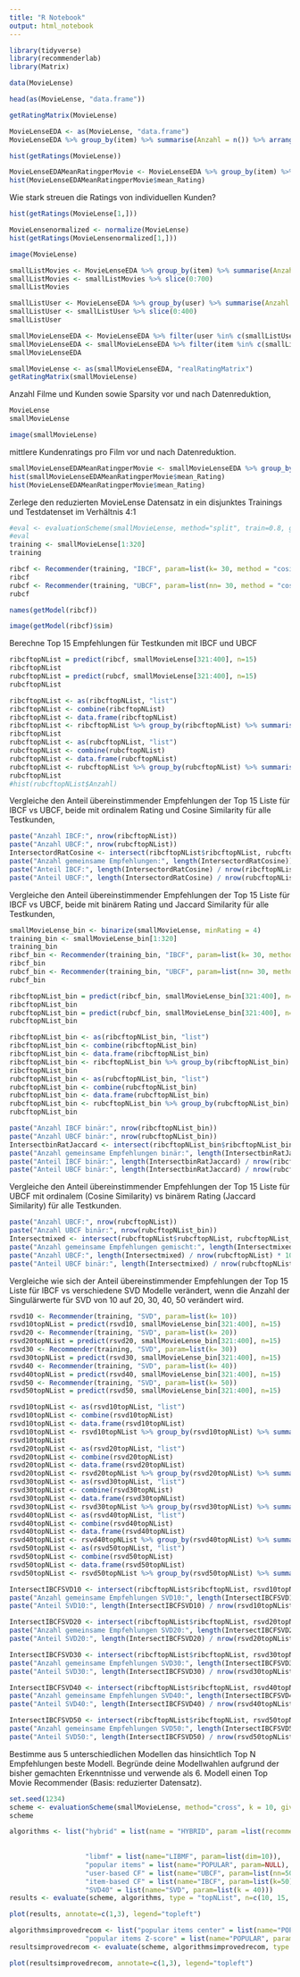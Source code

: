 ```yaml
---
title: "R Notebook"
output: html_notebook
---
```


```r
library(tidyverse)
library(recommenderlab)
library(Matrix)
```

```r
data(MovieLense)
```

```r
head(as(MovieLense, "data.frame"))
```
```r
getRatingMatrix(MovieLense)
```



```r
MovieLenseEDA <- as(MovieLense, "data.frame")
MovieLenseEDA %>% group_by(item) %>% summarise(Anzahl = n()) %>% arrange(desc(Anzahl))
```
```r
hist(getRatings(MovieLense))
```

```r
MovieLenseEDAMeanRatingperMovie <- MovieLenseEDA %>% group_by(item) %>% summarise(mean_Rating = mean(rating))
hist(MovieLenseEDAMeanRatingperMovie$mean_Rating)
```
Wie stark streuen die Ratings von individuellen Kunden?
```r
hist(getRatings(MovieLense[1,]))
```
```r
MovieLensenormalized <- normalize(MovieLense)
hist(getRatings(MovieLensenormalized[1,]))
```


```r
image(MovieLense)
```
```r
smallListMovies <- MovieLenseEDA %>% group_by(item) %>% summarise(Anzahl = n()) %>% arrange(desc(Anzahl))
smallListMovies <- smallListMovies %>% slice(0:700)
smallListMovies
```

```r
smallListUser <- MovieLenseEDA %>% group_by(user) %>% summarise(Anzahl = n()) %>% arrange(desc(Anzahl))
smallListUser <- smallListUser %>% slice(0:400)
smallListUser
```


```r
smallMovieLenseEDA <- MovieLenseEDA %>% filter(user %in% c(smallListUser$user))
smallMovieLenseEDA <- smallMovieLenseEDA %>% filter(item %in% c(smallListMovies$item))
smallMovieLenseEDA
```
```r
smallMovieLense <- as(smallMovieLenseEDA, "realRatingMatrix")
getRatingMatrix(smallMovieLense)
```
Anzahl Filme und Kunden sowie Sparsity vor und nach Datenreduktion,
```r
MovieLense
smallMovieLense
```


```r
image(smallMovieLense)
```
mittlere Kundenratings pro Film vor und nach Datenreduktion.
```r
smallMovieLenseEDAMeanRatingperMovie <- smallMovieLenseEDA %>% group_by(item) %>% summarise(mean_Rating = mean(rating))
hist(smallMovieLenseEDAMeanRatingperMovie$mean_Rating)
hist(MovieLenseEDAMeanRatingperMovie$mean_Rating)
```
Zerlege den reduzierten MovieLense Datensatz in ein disjunktes Trainings
und Testdatenset im Verhältnis 4:1

```r
#eval <- evaluationScheme(smallMovieLense, method="split", train=0.8, given=50, goodRating=5)
#eval
training <- smallMovieLense[1:320]
training
```

```r
ribcf <- Recommender(training, "IBCF", param=list(k= 30, method = "cosine"))
ribcf
rubcf <- Recommender(training, "UBCF", param=list(nn= 30, method = "cosine"))
rubcf
```
```r
names(getModel(ribcf))
```

```r
image(getModel(ribcf)$sim)
```
Berechne Top 15 Empfehlungen für Testkunden mit IBCF und UBCF
```r
ribcftopNList = predict(ribcf, smallMovieLense[321:400], n=15)
ribcftopNList
rubcftopNList = predict(rubcf, smallMovieLense[321:400], n=15)
rubcftopNList
```

```r
ribcftopNList <- as(ribcftopNList, "list")
ribcftopNList <- combine(ribcftopNList)
ribcftopNList <- data.frame(ribcftopNList)
ribcftopNList <- ribcftopNList %>% group_by(ribcftopNList) %>% summarise(Anzahl = n()) %>% arrange(desc(Anzahl))
ribcftopNList
rubcftopNList <- as(rubcftopNList, "list")
rubcftopNList <- combine(rubcftopNList)
rubcftopNList <- data.frame(rubcftopNList)
rubcftopNList <- rubcftopNList %>% group_by(rubcftopNList) %>% summarise(Anzahl = n()) %>% arrange(desc(Anzahl))
rubcftopNList
#hist(rubcftopNList$Anzahl)
```
Vergleiche den Anteil übereinstimmender Empfehlungen der Top 15 Liste für
IBCF vs UBCF, beide mit ordinalem Rating und Cosine Similarity für alle
Testkunden,
```r
paste("Anzahl IBCF:", nrow(ribcftopNList))
paste("Anzahl UBCF:", nrow(rubcftopNList))
IntersectordRatCosine <- intersect(ribcftopNList$ribcftopNList, rubcftopNList$rubcftopNList)
paste("Anzahl gemeinsame Empfehlungen:", length(IntersectordRatCosine))
paste("Anteil IBCF:", length(IntersectordRatCosine) / nrow(ribcftopNList) * 100)
paste("Anteil UBCF:", length(IntersectordRatCosine) / nrow(rubcftopNList) * 100)
```

Vergleiche den Anteil übereinstimmender Empfehlungen der Top 15 Liste für
IBCF vs UBCF, beide mit binärem Rating und Jaccard Similarity für alle
Testkunden,
```r
smallMovieLense_bin <- binarize(smallMovieLense, minRating = 4)
training_bin <- smallMovieLense_bin[1:320]
training_bin
ribcf_bin <- Recommender(training_bin, "IBCF", param=list(k= 30, method = "jaccard"))
ribcf_bin
rubcf_bin <- Recommender(training_bin, "UBCF", param=list(nn= 30, method = "jaccard"))
rubcf_bin
```
```r
ribcftopNList_bin = predict(ribcf_bin, smallMovieLense_bin[321:400], n=15)
ribcftopNList_bin
rubcftopNList_bin = predict(rubcf_bin, smallMovieLense_bin[321:400], n=15)
rubcftopNList_bin
```
```r
ribcftopNList_bin <- as(ribcftopNList_bin, "list")
ribcftopNList_bin <- combine(ribcftopNList_bin)
ribcftopNList_bin <- data.frame(ribcftopNList_bin)
ribcftopNList_bin <- ribcftopNList_bin %>% group_by(ribcftopNList_bin) %>% summarise(Anzahl = n()) %>% arrange(desc(Anzahl))
ribcftopNList_bin
rubcftopNList_bin <- as(rubcftopNList_bin, "list")
rubcftopNList_bin <- combine(rubcftopNList_bin)
rubcftopNList_bin <- data.frame(rubcftopNList_bin)
rubcftopNList_bin <- rubcftopNList_bin %>% group_by(rubcftopNList_bin) %>% summarise(Anzahl = n()) %>% arrange(desc(Anzahl))
rubcftopNList_bin
```
```r
paste("Anzahl IBCF binär:", nrow(ribcftopNList_bin))
paste("Anzahl UBCF binär:", nrow(rubcftopNList_bin))
IntersectbinRatJaccard <- intersect(ribcftopNList_bin$ribcftopNList_bin, rubcftopNList_bin$rubcftopNList_bin)
paste("Anzahl gemeinsame Empfehlungen binär:", length(IntersectbinRatJaccard))
paste("Anteil IBCF binär:", length(IntersectbinRatJaccard) / nrow(ribcftopNList_bin) * 100)
paste("Anteil UBCF binär:", length(IntersectbinRatJaccard) / nrow(rubcftopNList_bin) * 100)
```

Vergleiche den Anteil übereinstimmender Empfehlungen der Top 15 Liste für
UBCF mit ordinalem (Cosine Similarity) vs binärem Rating (Jaccard Similarity)
für alle Testkunden.
```r
paste("Anzahl UBCF:", nrow(rubcftopNList))
paste("Anzahl UBCF binär:", nrow(rubcftopNList_bin))
Intersectmixed <- intersect(rubcftopNList$rubcftopNList, rubcftopNList_bin$rubcftopNList_bin)
paste("Anzahl gemeinsame Empfehlungen gemischt:", length(Intersectmixed))
paste("Anzahl UBCF:", length(Intersectmixed) / nrow(rubcftopNList) * 100)
paste("Anteil UBCF binär:", length(Intersectmixed) / nrow(rubcftopNList_bin) * 100)
```
Vergleiche wie sich der Anteil übereinstimmender Empfehlungen der Top 15
Liste für IBCF vs verschiedene SVD Modelle verändert, wenn die Anzahl der
Singulärwerte für SVD von 10 auf 20, 30, 40, 50 verändert wird.
```r
rsvd10 <- Recommender(training, "SVD", param=list(k= 10))
rsvd10topNList = predict(rsvd10, smallMovieLense_bin[321:400], n=15)
rsvd20 <- Recommender(training, "SVD", param=list(k= 20))
rsvd20topNList = predict(rsvd20, smallMovieLense_bin[321:400], n=15)
rsvd30 <- Recommender(training, "SVD", param=list(k= 30))
rsvd30topNList = predict(rsvd30, smallMovieLense_bin[321:400], n=15)
rsvd40 <- Recommender(training, "SVD", param=list(k= 40))
rsvd40topNList = predict(rsvd40, smallMovieLense_bin[321:400], n=15)
rsvd50 <- Recommender(training, "SVD", param=list(k= 50))
rsvd50topNList = predict(rsvd50, smallMovieLense_bin[321:400], n=15)
```

```r
rsvd10topNList <- as(rsvd10topNList, "list")
rsvd10topNList <- combine(rsvd10topNList)
rsvd10topNList <- data.frame(rsvd10topNList)
rsvd10topNList <- rsvd10topNList %>% group_by(rsvd10topNList) %>% summarise(Anzahl = n()) %>% arrange(desc(Anzahl))
rsvd10topNList
rsvd20topNList <- as(rsvd20topNList, "list")
rsvd20topNList <- combine(rsvd20topNList)
rsvd20topNList <- data.frame(rsvd20topNList)
rsvd20topNList <- rsvd20topNList %>% group_by(rsvd20topNList) %>% summarise(Anzahl = n()) %>% arrange(desc(Anzahl))
rsvd30topNList <- as(rsvd30topNList, "list")
rsvd30topNList <- combine(rsvd30topNList)
rsvd30topNList <- data.frame(rsvd30topNList)
rsvd30topNList <- rsvd30topNList %>% group_by(rsvd30topNList) %>% summarise(Anzahl = n()) %>% arrange(desc(Anzahl))
rsvd40topNList <- as(rsvd40topNList, "list")
rsvd40topNList <- combine(rsvd40topNList)
rsvd40topNList <- data.frame(rsvd40topNList)
rsvd40topNList <- rsvd40topNList %>% group_by(rsvd40topNList) %>% summarise(Anzahl = n()) %>% arrange(desc(Anzahl))
rsvd50topNList <- as(rsvd50topNList, "list")
rsvd50topNList <- combine(rsvd50topNList)
rsvd50topNList <- data.frame(rsvd50topNList)
rsvd50topNList <- rsvd50topNList %>% group_by(rsvd50topNList) %>% summarise(Anzahl = n()) %>% arrange(desc(Anzahl))
```


```r
IntersectIBCFSVD10 <- intersect(ribcftopNList$ribcftopNList, rsvd10topNList$rsvd10topNList)
paste("Anzahl gemeinsame Empfehlungen SVD10:", length(IntersectIBCFSVD10))
paste("Anteil SVD10:", length(IntersectIBCFSVD10) / nrow(rsvd10topNList) * 100)

IntersectIBCFSVD20 <- intersect(ribcftopNList$ribcftopNList, rsvd20topNList$rsvd20topNList)
paste("Anzahl gemeinsame Empfehlungen SVD20:", length(IntersectIBCFSVD20))
paste("Anteil SVD20:", length(IntersectIBCFSVD20) / nrow(rsvd20topNList) * 100)

IntersectIBCFSVD30 <- intersect(ribcftopNList$ribcftopNList, rsvd30topNList$rsvd30topNList)
paste("Anzahl gemeinsame Empfehlungen SVD30:", length(IntersectIBCFSVD30))
paste("Anteil SVD30:", length(IntersectIBCFSVD30) / nrow(rsvd30topNList) * 100)

IntersectIBCFSVD40 <- intersect(ribcftopNList$ribcftopNList, rsvd40topNList$rsvd40topNList)
paste("Anzahl gemeinsame Empfehlungen SVD40:", length(IntersectIBCFSVD40))
paste("Anteil SVD40:", length(IntersectIBCFSVD40) / nrow(rsvd40topNList) * 100)

IntersectIBCFSVD50 <- intersect(ribcftopNList$ribcftopNList, rsvd50topNList$rsvd50topNList)
paste("Anzahl gemeinsame Empfehlungen SVD50:", length(IntersectIBCFSVD50))
paste("Anteil SVD50:", length(IntersectIBCFSVD50) / nrow(rsvd50topNList) * 100)
```
Bestimme aus 5 unterschiedlichen Modellen das hinsichtlich
Top N Empfehlungen beste Modell. Begründe deine Modellwahlen
aufgrund der bisher gemachten Erkenntnisse und verwende als 6.
Modell einen Top Movie Recommender (Basis: reduzierter Datensatz).
```r
set.seed(1234)
scheme <- evaluationScheme(smallMovieLense, method="cross", k = 10, given=-5, goodRating=5)
scheme
```

```r
algorithms <- list("hybrid" = list(name = "HYBRID", param =list(recommenders = list(SVD = list(name="SVD", param=list(k = 40)),
                                                                                    POPULAR = list(name = "POPULAR", param = NULL)
                                                                                    ))),
                   "libmf" = list(name="LIBMF", param=list(dim=10)),
                   "popular items" = list(name="POPULAR", param=NULL),
                   "user-based CF" = list(name="UBCF", param=list(nn=50)),
                   "item-based CF" = list(name="IBCF", param=list(k=50)),
                   "SVD40" = list(name="SVD", param=list(k = 40)))
results <- evaluate(scheme, algorithms, type = "topNList", n=c(10, 15, 20, 25, 30))
```
```r
plot(results, annotate=c(1,3), legend="topleft")
```
```r
algorithmsimprovedrecom <- list("popular items center" = list(name="POPULAR", param=NULL),
                   "popular items Z-score" = list(name="POPULAR", param=list(normalize="Z-score")))
resultsimprovedrecom <- evaluate(scheme, algorithmsimprovedrecom, type = "topNList", n=c(10, 15, 20, 25, 30))
```
```r
plot(resultsimprovedrecom, annotate=c(1,3), legend="topleft")
```

